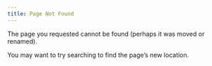 ```yaml
---
title: Page Not Found
---
```

  
The page you requested cannot be found (perhaps it was moved or renamed).

You may want to try searching to find the page's new location.
